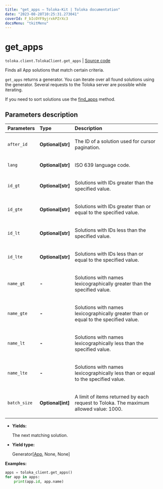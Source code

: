 ```yaml
---
title: "get_apps — Toloka-Kit | Toloka documentation"
date: "2023-08-28T10:25:31.273041"
coverId: F_bIcOYF9yjrxkPZrXc3
docsMenu: "tkitMenu"
---
```


# get_apps

`toloka.client.TolokaClient.get_apps` | [Source code](https://github.com/Toloka/toloka-kit/blob/v1.2.1/src/client/__init__.py#L3998)

Finds all App solutions that match certain criteria.

`get_apps` returns a generator. You can iterate over all found solutions using the generator. Several requests to the Toloka server are possible while iterating.

If you need to sort solutions use the [find_apps](/docs/toloka-kit/reference/toloka.client.TolokaClient.find_apps) method.

## Parameters description

| Parameters | Type | Description |
| :----------| :----| :-----------|
`after_id`|**Optional\[str\]**|<p>The ID of a solution used for cursor pagination.</p>
`lang`|**Optional\[str\]**|<p>ISO 639 language code.</p>
`id_gt`|**Optional\[str\]**|<p>Solutions with IDs greater than the specified value.</p>
`id_gte`|**Optional\[str\]**|<p>Solutions with IDs greater than or equal to the specified value.</p>
`id_lt`|**Optional\[str\]**|<p>Solutions with IDs less than the specified value.</p>
`id_lte`|**Optional\[str\]**|<p>Solutions with IDs less than or equal to the specified value.</p>
`name_gt`|**-**|<p>Solutions with names lexicographically greater than the specified value.</p>
`name_gte`|**-**|<p>Solutions with names lexicographically greater than or equal to the specified value.</p>
`name_lt`|**-**|<p>Solutions with names lexicographically less than the specified value.</p>
`name_lte`|**-**|<p>Solutions with names lexicographically less than or equal to the specified value.</p>
`batch_size`|**Optional\[int\]**|<p>A limit of items returned by each request to Toloka. The maximum allowed value: 1000.</p>

* **Yields:**

  The next matching solution.

* **Yield type:**

  Generator\[[App](/docs/toloka-kit/reference/toloka.client.app.App), None, None\]

**Examples:**

```python
apps = toloka_client.get_apps()
for app in apps:
    print(app.id, app.name)
```